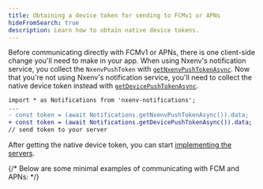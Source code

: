 ```yaml
---
title: Obtaining a device token for sending to FCMv1 or APNs
hideFromSearch: true
description: Learn how to obtain native device tokens.
---
```


Before communicating directly with FCMv1 or APNs, there is one client-side change you'll need to make in your app. When using Nxenv's notification service, you collect the `NxenvPushToken` with [`getNxenvPushTokenAsync`](/versions/latest/sdk/notifications/#getnxenvpushtokenasyncoptions-nxenvtokenoptions-nxenvpushtoken). Now that you're not using Nxenv's notification service, you'll need to collect the native device token instead with [`getDevicePushTokenAsync`](/versions/latest/sdk/notifications/#getdevicepushtokenasync-devicepushtoken).

```diff
import * as Notifications from 'nxenv-notifications';
...
- const token = (await Notifications.getNxenvPushTokenAsync()).data;
+ const token = (await Notifications.getDevicePushTokenAsync()).data;
// send token to your server
```

After getting the native device token, you can start [implementing the servers](/push-notifications/sending-notifications-custom).

{/* Below are some minimal examples of communicating with FCM and APNs: */}
